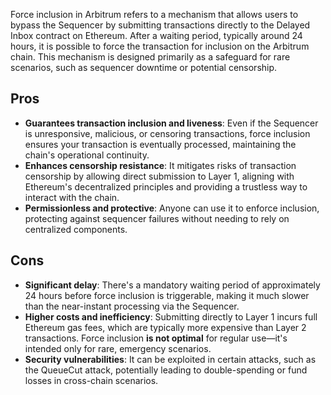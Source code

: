 Force inclusion in Arbitrum refers to a mechanism that allows users to bypass the Sequencer by submitting transactions directly to the Delayed Inbox contract on Ethereum. After a waiting period, typically around 24 hours, it is possible to force the transaction for inclusion on the Arbitrum chain. This mechanism is designed primarily as a safeguard for rare scenarios, such as sequencer downtime or potential censorship.

## Pros

- **Guarantees transaction inclusion and liveness**: Even if the Sequencer is unresponsive, malicious, or censoring transactions, force inclusion ensures your transaction is eventually processed, maintaining the chain's operational continuity.
- **Enhances censorship resistance**: It mitigates risks of transaction censorship by allowing direct submission to Layer 1, aligning with Ethereum's decentralized principles and providing a trustless way to interact with the chain.
- **Permissionless and protective**: Anyone can use it to enforce inclusion, protecting against sequencer failures without needing to rely on centralized components.

## Cons

- **Significant delay**: There's a mandatory waiting period of approximately 24 hours before force inclusion is triggerable, making it much slower than the near-instant processing via the Sequencer.
- **Higher costs and inefficiency**: Submitting directly to Layer 1 incurs full Ethereum gas fees, which are typically more expensive than Layer 2 transactions. Force inclusion **is not optimal** for regular use—it's intended only for rare, emergency scenarios.
- **Security vulnerabilities**: It can be exploited in certain attacks, such as the QueueCut attack, potentially leading to double-spending or fund losses in cross-chain scenarios.
